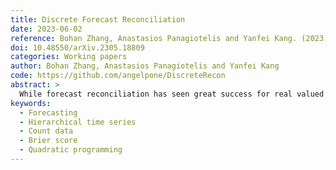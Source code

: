 ```yaml
---
title: Discrete Forecast Reconciliation
date: 2023-06-02
reference: Bohan Zhang, Anastasios Panagiotelis and Yanfei Kang. (2023). Discrete forecast reconciliation. arXiv.
doi: 10.48550/arXiv.2305.18809
categories: Working papers
author: Bohan Zhang, Anastasios Panagiotelis and Yanfei Kang
code: https://github.com/angelpone/DiscreteRecon
abstract: >
  While forecast reconciliation has seen great success for real valued data, the method has not yet been comprehensively extended to the discrete case. This paper defines and develops a formal discrete forecast reconciliation framework based on optimising scoring rules using quadratic programming. The proposed framework produces coherent joint probabilistic forecasts for count hierarchical time series. Two discrete reconciliation algorithms are proposed and compared to generalisations of the top-down and bottom-up approaches to count data. Two simulation experiments and two empirical examples are conducted to validate that the proposed reconciliation algorithms improve forecast accuracy. The empirical applications are to forecast criminal offences in Washington D.C. and the exceedance of thresholds in age-specific mortality rates in Australia. Compared to the top-down and bottom-up approaches, the proposed framework shows superior performance in both simulations and empirical studies.
keywords: 
  - Forecasting
  - Hierarchical time series
  - Count data
  - Brier score
  - Quadratic programming
---
```

